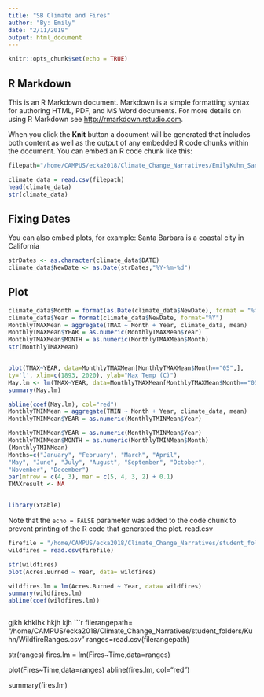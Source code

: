 ```yaml
---
title: "SB Climate and Fires"
author: "By: Emily"
date: "2/11/2019"
output: html_document
---
```


```r
knitr::opts_chunk$set(echo = TRUE)
```

## R Markdown

This is an R Markdown document. Markdown is a simple formatting syntax for authoring HTML, PDF, and MS Word documents. For more details on using R Markdown see <http://rmarkdown.rstudio.com>.

When you click the **Knit** button a document will be generated that includes both content as well as the output of any embedded R code chunks within the document. You can embed an R code chunk like this:

```r
filepath="/home/CAMPUS/ecka2018/Climate_Change_Narratives/EmilyKuhn_Santabarbara_data.csv"

climate_data = read.csv(filepath)
head(climate_data)
str(climate_data)

```


## Fixing Dates

You can also embed plots, for example:
Santa Barbara is a coastal city in California

```r
strDates <- as.character(climate_data$DATE)
climate_data$NewDate <- as.Date(strDates,"%Y-%m-%d")

```

## Plot
```r

climate_data$Month = format(as.Date(climate_data$NewDate), format = "%m")
climate_data$Year = format(climate_data$NewDate, format="%Y")
MonthlyTMAXMean = aggregate(TMAX ~ Month + Year, climate_data, mean)
MonthlyTMAXMean$YEAR = as.numeric(MonthlyTMAXMean$Year)
MonthlyTMAXMean$MONTH = as.numeric(MonthlyTMAXMean$Month)
str(MonthlyTMAXMean)


plot(TMAX~YEAR, data=MonthlyTMAXMean[MonthlyTMAXMean$Month=="05",],
ty='l', xlim=c(1893, 2020), ylab="Max Temp (C)")
May.lm <- lm(TMAX~YEAR, data=MonthlyTMAXMean[MonthlyTMAXMean$Month=="05",])
summary(May.lm)

abline(coef(May.lm), col="red")
MonthlyTMINMean = aggregate(TMIN ~ Month + Year, climate_data, mean)
MonthlyTMINMean$YEAR = as.numeric(MonthlyTMINMean$Year)

MonthlyTMINMean$YEAR = as.numeric(MonthlyTMINMean$Year)
MonthlyTMINMean$MONTH = as.numeric(MonthlyTMINMean$Month)
(MonthlyTMINMean)
Months=c("January", "February", "March", "April",
"May", "June", "July", "August", "September", "October",
"November", "December")
par(mfrow = c(4, 3), mar = c(5, 4, 3, 2) + 0.1)
TMAXresult <- NA


library(xtable)

```


Note that the `echo = FALSE` parameter was added to the code chunk to prevent printing of the R code that generated the plot.
read.csv



```r
firefile = "/home/CAMPUS/ecka2018/Climate_Change_Narratives/student_folders/Kuhn/WildfireAcres.csv"
wildfires = read.csv(firefile)

str(wildfires)
plot(Acres.Burned ~ Year, data= wildfires)

wildfires.lm = lm(Acres.Burned ~ Year, data= wildfires)
summary(wildfires.lm)
abline(coef(wildfires.lm))



```
gjkh  khklhk hkjh kjh 
```r

filerangepath= "/home/CAMPUS/ecka2018/Climate_Change_Narratives/student_folders/Kuhn/WildfireRanges.csv"
ranges=read.csv(filerangepath)

str(ranges)
fires.lm = lm(Fires~Time,data=ranges)

plot(Fires~Time,data=ranges)
abline(fires.lm, col="red")

summary(fires.lm)


